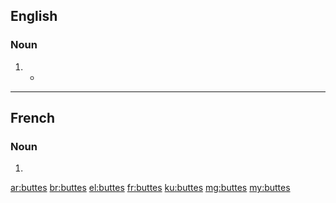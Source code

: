 ==English==

===Noun===
{{head|en|plural}}

# {{plural of|butte|lang=en}}
#* {{quote-news|author=John Grotzinger|authorlink=John P. Grotzinger|title=The world of Mars &#91;print version: ''International Herald Tribune Magazine'', 2013, p.&nbsp;36&#93;|url=http://www.nytimes.com/2013/11/28/opinion/the-world-of-mars.html|newspaper={{w|The New York Times}}|date=27 November 2013|passage=Those multitoned '''buttes''' and mesas [of the {{w|Grand Canyon}}], and that incandescent sequence of colorful bands that make one of the natural wonders of the world so grand, can also be found over 100 million miles away [on Mars].}}

----

==French==

===Noun===
{{head|fr|plural|g=f-p}}

# {{plural of|butte|lang=fr}}

[[ar:buttes]]
[[br:buttes]]
[[el:buttes]]
[[fr:buttes]]
[[ku:buttes]]
[[mg:buttes]]
[[my:buttes]]